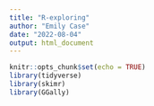 ```yaml
---
title: "R-exploring"
author: "Emily Case"
date: "2022-08-04"
output: html_document
---
```


```r
knitr::opts_chunk$set(echo = TRUE)
library(tidyverse)
library(skimr)
library(GGally)
```

